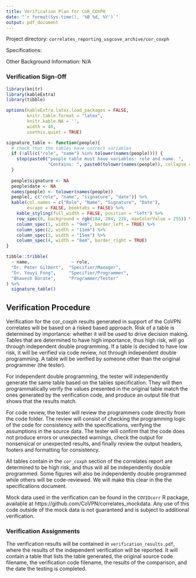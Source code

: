 ```yaml
---
title: Verification Plan for CoR_COXPH
date: "`r format(Sys.time(), '%B %d, %Y')`"
output: pdf_document
---
```


Project directory: `correlates_reporting_usgcove_archive/cor_coxph`

Specifications:

Other Background Information: N/A

### Verification  Sign-Off

```r
library(knitr)
library(kableExtra)
library(tibble)

options(kableExtra.latex.load_packages = FALSE, 
        knitr.table.format = "latex",
        knitr.kable.NA = '',
        width = 40,
        usethis.quiet = TRUE)

signature_table <- function(people){
  # check that the tables have correct variables
  if (!all(c("role", "name") %in% tolower(names(people)))) {
    stop(paste0("people table must have variables: role and name. ",
                "Contains: ", paste0(tolower(names(people)), collapse = ", ")))
  }
  
  people$signature <- NA
  people$date <- NA
  names(people) <- tolower(names(people))
  people[, c("role", "name", "signature", "date")] %>% 
  kable(col.names = c("Role", "Name", "Signature", "Date"),
        escape = FALSE, booktabs = FALSE) %>% 
    kable_styling(full_width = FALSE, position = "left") %>% 
    row_spec(0, background = rgb(184, 204, 228, maxColorValue = 255)) %>% 
    column_spec(1, width = "9em", border_left = TRUE) %>% 
    column_spec(2, width = "11em") %>% 
    column_spec(3, width = "15em") %>% 
    column_spec(4, width = "8em", border_right = TRUE)
}

tibble::tribble(
  ~ name,                ~ role,
  "Dr. Peter Gilbert",  "Specifier/Manager",
  "Dr. Youyi Fong",     "Specifier/Programmer",
  "Bhavesh Borate",     "Programmer/Tester"
) %>% 
  signature_table()

```

## Verification Procedure

Verification for the cor_coxph results generated in support of the CoVPN correlates will be based on a risked based approach. Risk of a table is determined by importance: whether it will be used to drive decision making. Tables that are determined to have high importance, thus high risk, will go through independent double programming. If a table is decided to have low risk, it will be verified via code review, not through independent double programming. A table will be verified by someone other than the original programmer (the tester). 

For independent double programming, the tester will independently generate the same table based on the tables specification. They will then programmatically verify the values presented in the original table match the ones generated by the verification code, and produce an output file that shows that the results match. 

For code review, the tester will review the programmers code directly from the code folder. The review will consist of checking the programming logic of the code for consistency with the specifications, verifying the assumptions in the source data. The tester will confirm that the code does not produce errors or unexpected warnings, check the output for nonsensical or unexpected results, and finally review the output headers, footers and formatting for consistency.

All tables contain in the `cor_coxph` section of the correlates report are determined to be high risk, and thus will all be independently double programmed. Some figures will also be independently double programmed while others will be code-reviewed. We will make this clear in the the specifications document.

Mock data used in the verification can be found in the `COVIDcorr` R package, available at https://github.com/CoVPN/correlates_mockdata. Any use of this code outside of the mock data is not guaranteed and is subject to additional verification.

### Verification Assignments

The verification results will be contained in `verification_results.pdf`, where the results of the independent verification will be reported. It will contain a table that lists the table generated, the original source code filename, the verification code filename, the results of the comparison, and the date the testing is completed.

